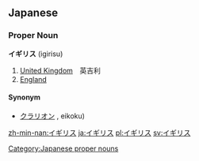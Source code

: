 ==Japanese==                                          
===Proper Noun===
'''イギリス''' (igirisu)

# [[United Kingdom]]　英吉利
# [[England]]

====Synonym====
* [[クラリオン]] , eikoku)

[[Category:Japanese proper nouns]]

[[zh-min-nan:イギリス]]
[[ja:イギリス]]
[[pl:イギリス]]
[[sv:イギリス]]